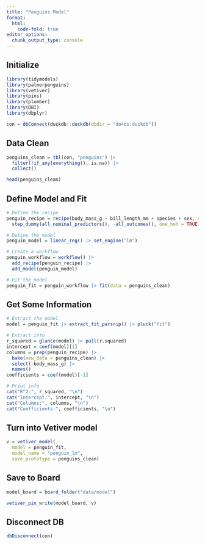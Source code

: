 ```yaml
---
title: "Penguins Model"
format:
  html:
    code-fold: true
editor_options: 
  chunk_output_type: console
---
```


## Initialize
```r
library(tidymodels)
library(palmerpenguins)
library(vetiver)
library(pins)
library(plumber)
library(DBI)
library(dbplyr)

con = dbConnect(duckdb::duckdb(dbdir = "do4ds.duckdb"))
```

## Data Clean

```r
penguins_clean = tbl(con, "penguins") |> 
  filter(!if_any(everything(), is.na)) |> 
  collect()

head(penguins_clean)
```


## Define Model and Fit

```r
# Define the recipe
penguin_recipe = recipe(body_mass_g ~ bill_length_mm + species + sex, data = penguins_clean) |> 
  step_dummy(all_nominal_predictors(), -all_outcomes(), one_hot = TRUE)

# Define the model
penguin_model = linear_reg() |> set_engine("lm")

# Create a workflow
penguin_workflow = workflow() |> 
  add_recipe(penguin_recipe) |> 
  add_model(penguin_model)

# Fit the model
penguin_fit = penguin_workflow |> fit(data = penguins_clean)
```

## Get Some Information

```r
# Extract the model
model = penguin_fit |> extract_fit_parsnip() |> pluck("fit")

# Extract info
r_squared = glance(model) |> pull(r.squared)
intercept = coef(model)[1]
columns = prep(penguin_recipe) |> 
  bake(new_data = penguins_clean) |> 
  select(-body_mass_g) |> 
  names()
coefficients = coef(model)[-1]

# Print info
cat("R^2:", r_squared, "\n")
cat("Intercept:", intercept, "\n")
cat("Columns:", columns, "\n")
cat("Coefficients:", coefficients, "\n")
```

## Turn into Vetiver model

```r
v = vetiver_model(
  model = penguin_fit, 
  model_name = "penguin_lm",
  save_prototype = penguins_clean)
```

## Save to Board

```r
model_board = board_folder("data/model")

vetiver_pin_write(model_board, v)
```

## Disconnect DB

```r
dbDisconnect(con)
```
